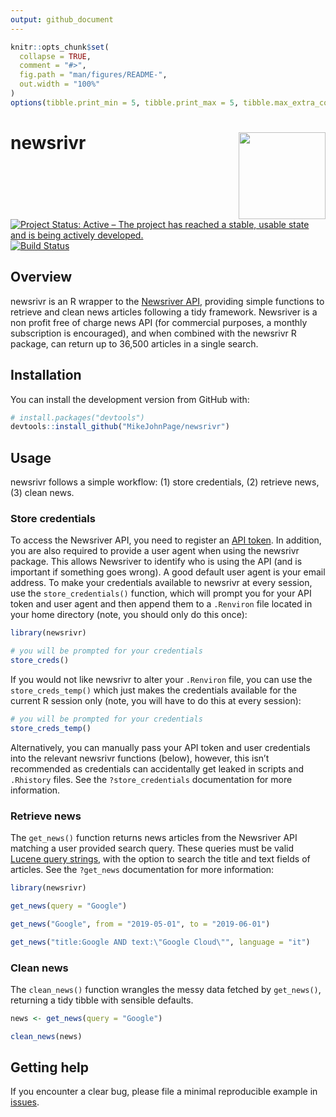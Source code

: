 ```yaml
---
output: github_document
---
```


<!-- README.md is generated from README.Rmd. Please edit that file -->

```r
knitr::opts_chunk$set(
  collapse = TRUE,
  comment = "#>",
  fig.path = "man/figures/README-",
  out.width = "100%"
)
options(tibble.print_min = 5, tibble.print_max = 5, tibble.max_extra_cols = 0)
```

# newsrivr <img src='man/figures/logo.png' align="right" height="139" /></a>

<!-- badges: start -->
[![Project Status: Active – The project has reached a stable, usable state and is being actively developed.](http://www.repostatus.org/badges/latest/active.svg)](http://www.repostatus.org/#active) 
[![Build Status](https://travis-ci.org/MikeJohnPage/newsrivr.svg?branch=master)](https://travis-ci.org/MikeJohnPage/newsrivr)
<!-- badges: end -->

## Overview

newsrivr is an R wrapper to the [Newsriver API](https://newsriver.io/), providing simple functions to retrieve and clean news articles following a tidy framework. Newsriver is a non profit free of charge news API (for commercial purposes, a monthly subscription is encouraged), and when combined with the newsrivr R package, can return up to 36,500 articles in a single search.

## Installation

You can install the development version from GitHub with:

``` r
# install.packages("devtools")
devtools::install_github("MikeJohnPage/newsrivr")
```

## Usage

newsrivr follows a simple workflow: (1) store credentials, (2) retrieve news, (3) clean news.

### Store credentials

To access the Newsriver API, you need to register an [API token](https://console.newsriver.io/api-token). In addition, you are also required to provide a user agent when using the newsrivr package. This allows Newsriver to identify who is using the API (and is important if something goes wrong). A good default user agent is your email address. To make your credentials available to newsrivr at every session, use the `store_credentials()` function, which will prompt you for your API token and user agent and then append them to a `.Renviron` file located in your home directory (note, you should only do this once):

```r
library(newsrivr)

# you will be prompted for your credentials
store_creds()
```

If you would not like newsrivr to alter your `.Renviron` file, you can use the `store_creds_temp()` which just makes the credentials available for the current R session only (note, you will have to do this at every session):

```r
# you will be prompted for your credentials
store_creds_temp()
```

Alternatively, you can manually pass your API token and user credentials into the relevant newsrivr functions (below), however, this isn't recommended as credentials can accidentally get leaked in scripts and `.Rhistory`
files. See the `?store_credentials` documentation for more information.

### Retrieve news

The `get_news()` function returns news articles from the Newsriver API matching a user provided search query. These queries must be valid [Lucene query strings](https://lucene.apache.org/core/2_9_4/queryparsersyntax.html), with the option to search the title and text fields of articles. See the `?get_news` documentation for more information:

```r
library(newsrivr)
```


```r
get_news(query = "Google")

get_news("Google", from = "2019-05-01", to = "2019-06-01")

get_news("title:Google AND text:\"Google Cloud\"", language = "it")
```

### Clean news

The `clean_news()` function wrangles the messy data fetched by `get_news()`, returning a tidy tibble with sensible defaults.

```r
news <- get_news(query = "Google")

clean_news(news)
```

## Getting help

If you encounter a clear bug, please file a minimal reproducible example in [issues](https://github.com/MikeJohnPage/newsrivr/issues).
